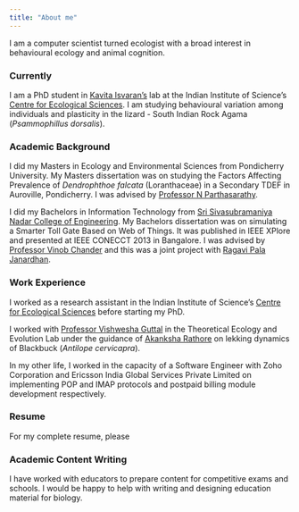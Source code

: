 ```yaml
---
title: "About me"
---
```


I am a computer scientist turned ecologist with a broad interest in behavioural ecology and animal cognition. 

### Currently

I am a PhD student in [Kavita Isvaran's](isvaranlab.weebly.com/) lab at the Indian Institute of Science's [Centre for Ecological Sciences](http://ces.iisc.ac.in/new/). I am studying behavioural variation among individuals and plasticity in the lizard - South Indian Rock Agama (*Psammophillus dorsalis*).

### Academic Background

I did my Masters in Ecology and Environmental Sciences from Pondicherry University. My Masters dissertation was on studying the Factors Affecting Prevalence of *Dendrophthoe falcata* (Loranthaceae) in a Secondary TDEF in Auroville, Pondicherry. I was advised by [Professor N Parthasarathy](http://www.pondiuni.edu.in/profile/dr-n-parthasarathy).

I did my Bachelors in Information Technology from [Sri Sivasubramaniya Nadar College of Engineering](http://www.ssn.edu.in/). My Bachelors dissertation was on simulating a Smarter Toll Gate Based on Web of Things. It was published in IEEE XPlore and presented at IEEE CONECCT 2013 in Bangalore. I was advised by [Professor Vinob Chander](http://www.ssn.edu.in/?page_id=1658) and this was a joint project with [Ragavi Pala Janardhan](https://www.linkedin.com/in/ragavi-pala-janardhan-456b4784/).

### Work Experience

I worked as a research assistant in the Indian Institute of Science's [Centre for Ecological Sciences](http://ces.iisc.ac.in/new/) before starting my PhD.

I worked with [Professor Vishwesha Guttal](https://teelabiisc.wordpress.com/) in the Theoretical Ecology and Evolution Lab under the guidance of [Akanksha Rathore](https://sites.google.com/view/akanksha-rathore/) on lekking dynamics of Blackbuck (*Antilope cervicapra*).

In my other life, I worked in the capacity of a Software Engineer with Zoho Corporation and Ericsson India Global Services Private Limited on implementing POP and IMAP protocols and postpaid billing module development respectively.

### Resume

For my complete resume, please 

<!--click [here](https://drive.google.com/open?id=1eugtdEAlnX-qhvTg077sUm6HDiAzTRls).-->

### Academic Content Writing

I have worked with educators to prepare content for competitive exams and schools. I would be happy to help with writing and designing education material for biology. 